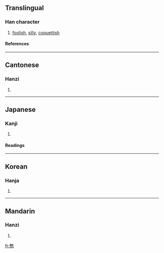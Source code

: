 ==Translingual==
===Han character===
{{Han char|rn=61|rad=心|as=12|sn=16|four=1833<sub>4</sub>|canj=一大心 (MKP), 弓大心 (NKP), X一大心 (XMKP), X弓大心 (XNKP)}}
# [[foolish]], [[silly]], [[coquettish]]
====References====
{{Han ref|kx=0403.240|dkj=11244|dj=0743.260|hdz=42343.140|uh=61A8|ud=25000|bh=E977|bd=59767}}

----
==Cantonese==
===Hanzi===
{{yue-hanzi|jyut=|y=hom1}}
# {{defn|Cantonese}}

----
==Japanese==
===Kanji===
{{ja-kanji|grade=|rs=心12}}
# {{defn|Japanese}} 
====Readings====
{{ja-readings|on=[[かん]] (kan), [[がん]] (gan)|kun=[[おろか]] (oroka)}}

----
==Korean==
===Hanja===
{{ko-hanja|hangeul=감|eumhun=|rv=gam|mr=kam|y=kam}}
# {{defn|Korean}}

----
==Mandarin==
===Hanzi===
{{cmn-hanzi|pin=[[hān]] ([[han1]])|wg=han<sup>1</sup>}}
# {{defn|Mandarin}}

[[fr:憨]]